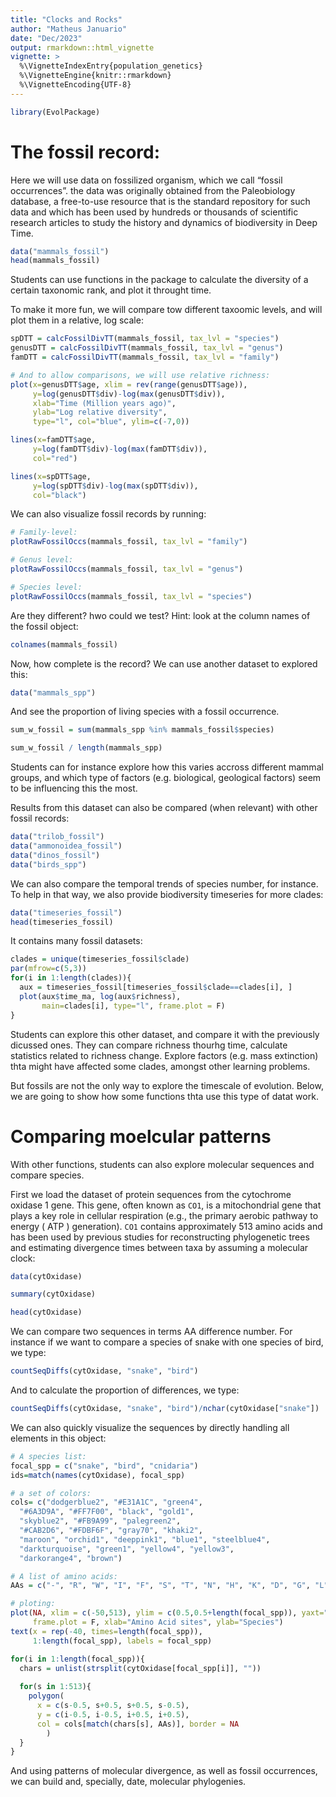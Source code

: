 ```yaml
---
title: "Clocks and Rocks"
author: "Matheus Januario"
date: "Dec/2023"
output: rmarkdown::html_vignette
vignette: >
  %\VignetteIndexEntry{population_genetics}
  %\VignetteEngine{knitr::rmarkdown}
  %\VignetteEncoding{UTF-8}
---
```


```r
library(EvolPackage)
```

# The fossil record:

Here we will use data on fossilized organism, which we call "fossil occurrences". the data was originally obtained from the Paleobiology database, a free-to-use resource that is the standard repository for such data and which has been used by hundreds or thousands of scientific research articles to study the history and dynamics of biodiversity in Deep Time.

```r
data("mammals_fossil")
head(mammals_fossil)
```

Students can use functions in the package to calculate the diversity of a certain taxonomic rank, and plot it throught time. 

To make it more fun, we will compare tow different taxoomic levels, and will plot them in a relative, log scale:

```r
spDTT = calcFossilDivTT(mammals_fossil, tax_lvl = "species")
genusDTT = calcFossilDivTT(mammals_fossil, tax_lvl = "genus")
famDTT = calcFossilDivTT(mammals_fossil, tax_lvl = "family")

# And to allow comparisons, we will use relative richness:
plot(x=genusDTT$age, xlim = rev(range(genusDTT$age)),
     y=log(genusDTT$div)-log(max(genusDTT$div)), 
     xlab="Time (Million years ago)",
     ylab="Log relative diversity",
     type="l", col="blue", ylim=c(-7,0))

lines(x=famDTT$age,
     y=log(famDTT$div)-log(max(famDTT$div)), 
     col="red")

lines(x=spDTT$age,
     y=log(spDTT$div)-log(max(spDTT$div)), 
     col="black")
```

We can also visualize fossil records by running:

```r
# Family-level:
plotRawFossilOccs(mammals_fossil, tax_lvl = "family")

# Genus level:
plotRawFossilOccs(mammals_fossil, tax_lvl = "genus")

# Species level:
plotRawFossilOccs(mammals_fossil, tax_lvl = "species")
```

Are they different? hwo could we test? Hint: look at the column names of the fossil object:

```r
colnames(mammals_fossil)
```

Now, how complete is the record? We can use another dataset to explored this:

```r
data("mammals_spp")
```

And see the proportion of living species with a fossil occurrence.

```r
sum_w_fossil = sum(mammals_spp %in% mammals_fossil$species)

sum_w_fossil / length(mammals_spp)
```

Students can for instance explore how this varies accross different mammal groups, and which type of factors (e.g. biological, geological factors) seem to be influencing this the most.

Results from this dataset can also be compared (when relevant) with other fossil records:

```r
data("trilob_fossil")
data("ammonoidea_fossil")
data("dinos_fossil")
data("birds_spp")
```

We can also compare the temporal trends of species number, for instance. To help in that way, we also provide biodiversity timeseries for more clades:

```r
data("timeseries_fossil")
head(timeseries_fossil)
```

It contains many fossil datasets:

```r
clades = unique(timeseries_fossil$clade)
par(mfrow=c(5,3))
for(i in 1:length(clades)){
  aux = timeseries_fossil[timeseries_fossil$clade==clades[i], ]
  plot(aux$time_ma, log(aux$richness), 
       main=clades[i], type="l", frame.plot = F)
}
```

Students can explore this other dataset, and compare it with the previously dicussed ones. They can compare richness thourhg time, calculate statistics related to richness change. Explore factors (e.g. mass extinction) thta might have affected some clades, amongst other learning problems.

But fossils are not the only way to explore the timescale of evolution. Below, we are going to show how some functions thta use this type of datat work.

# Comparing moelcular patterns

With other functions, students can also explore molecular sequences and compare species.

First we load the dataset of protein sequences from the cytochrome oxidase 1 gene. This gene, often known as `CO1`, is a mitochondrial gene that plays a key role in cellular respiration (e.g., the primary aerobic pathway to energy ( ATP ) generation). `CO1` contains approximately 513 amino acids and has been used by previous studies for reconstructing phylogenetic trees and estimating divergence times between taxa by assuming a molecular clock:

```r
data(cytOxidase)

summary(cytOxidase)

head(cytOxidase)
```

We can compare two sequences in terms AA difference number. For instance if we want to compare a species of snake with one species of bird, we type:

```r
countSeqDiffs(cytOxidase, "snake", "bird")
```

And to calculate the proportion of differences, we type:

```r
countSeqDiffs(cytOxidase, "snake", "bird")/nchar(cytOxidase["snake"])
```

We can also quickly visualize the sequences by directly handling all elements in this object:

```r
# A species list:
focal_spp = c("snake", "bird", "cnidaria")
ids=match(names(cytOxidase), focal_spp)

# a set of colors:
cols= c("dodgerblue2", "#E31A1C", "green4",
  "#6A3D9A", "#FF7F00", "black", "gold1",
  "skyblue2", "#FB9A99", "palegreen2",
  "#CAB2D6", "#FDBF6F", "gray70", "khaki2",
  "maroon", "orchid1", "deeppink1", "blue1", "steelblue4",
  "darkturquoise", "green1", "yellow4", "yellow3",
  "darkorange4", "brown")

# A list of amino acids:
AAs = c("-", "R", "W", "I", "F", "S", "T", "N", "H", "K", "D", "G", "L", "Y", "V", "M", "A", "E", "P", "Q", "C", "X", "B")

# ploting:
plot(NA, xlim = c(-50,513), ylim = c(0.5,0.5+length(focal_spp)), yaxt="n",
     frame.plot = F, xlab="Amino Acid sites", ylab="Species")
text(x = rep(-40, times=length(focal_spp)),
     1:length(focal_spp), labels = focal_spp)

for(i in 1:length(focal_spp)){
  chars = unlist(strsplit(cytOxidase[focal_spp[i]], ""))
  
  for(s in 1:513){
    polygon(
      x = c(s-0.5, s+0.5, s+0.5, s-0.5),
      y = c(i-0.5, i-0.5, i+0.5, i+0.5),
      col = cols[match(chars[s], AAs)], border = NA
        )  
  }
}
```

And using patterns of molecular divergence, as well as fossil occurrences, we can build and, specially, date, molecular phylogenies.


